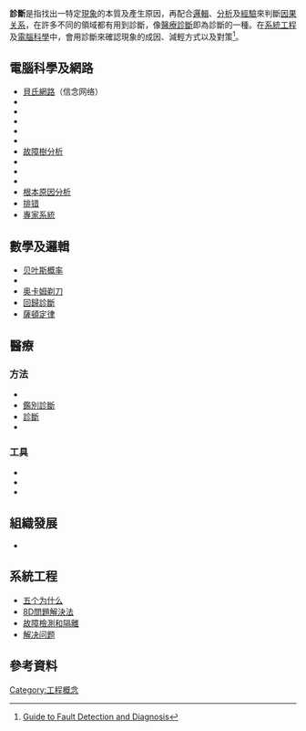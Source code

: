 {{noteTA
|G1=IT
|1=zh:貝氏;zh-hans:贝叶斯;zh-hant:貝氏;
|2=zh-hans:远程;zh-hant:遠端;
}}
'''診斷'''是指找出一特定[[現象|現象]]的本質及產生原因，再配合[[邏輯|邏輯]]、[[分析|分析]]及[[經驗|經驗]]來判斷[[因果关系|因果关系]]，在許多不同的領域都有用到診斷，像[[診斷|醫療診斷]]即為診斷的一種。在[[系統工程|系統工程]]及[[電腦科學|電腦科學]]中，會用診斷來確認現象的成因、減輕方式以及對策<ref>[http://gregstanleyandassociates.com/whitepapers/FaultDiagnosis/faultdiagnosis.htmA Guide to Fault Detection and Diagnosis]{{dead link|date=2018年4月 |bot=InternetArchiveBot |fix-attempted=yes }}</ref>。

==電腦科學及網路==
* [[貝氏網路|貝氏網路]]（信念网络）
* {{tsl|en|Computer-aided diagnosis|计算机辅助诊断}}
* {{le|複雜事件處理|Complex event processing}}
* {{le|診斷 (人工智慧)|Diagnosis (artificial intelligence)}}
* {{le|事件相关|Event correlation}}
* {{le|故障管理|Fault management}}
* [[故障樹分析|故障樹分析]]
* {{le|灰色問題|Grey problem}}
* {{le|RPR問題診斷|RPR Problem Diagnosis}}
* {{le|遠端診斷|Remote diagnostics}}
* [[根本原因分析|根本原因分析]]
* [[排错|排错]]
* [[專家系統|專家系統]]
<!--* Unrelateable motions--->

==數學及邏輯==
* [[贝叶斯概率|贝叶斯概率]]
* {{le|希卡姆的格言|Hickam's dictum}}
* [[奥卡姆剃刀|奥卡姆剃刀]]
* [[回歸診斷|回歸診斷]]
* [[薩頓定律|薩頓定律]]

==醫療==
{{Main|診斷}}

===方法===
* {{le|认知药物研究电脑化评估系统|CDR Computerized Assessment System}}
* [[鑑別診斷|鑑別診斷]]
* [[診斷|診斷]]
* {{le|回顧性診斷|Retrospective diagnosis}}

===工具===
* {{le|DELTA (生物分類學)|DELTA (taxonomy)}}
* {{le|DXplain|DXplain}}
* {{le|在精神病學中使用的診斷分類及評分標準表|List of diagnostic classification and rating scales used in psychiatry}}

== 組織發展==
* {{le|組織診斷|Organizational diagnostics}}

==系統工程==
* [[五个为什么|五个为什么]]
* [[8D問題解決法|8D問題解決法]]
* [[故障檢測和隔離|故障檢測和隔離]]
* [[解决问题|解决问题]]
<!--
==Taxonomy==
* [[生物分类学|生物分类学]]
-->

==參考資料==
{{reflist}}

{{技術小作品}}
[[Category:工程概念|Category:工程概念]]
